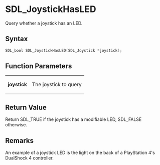 = SDL_JoystickHasLED =

Query whether a joystick has an LED.

== Syntax ==

<syntaxhighlight lang='c'>
SDL_bool SDL_JoystickHasLED(SDL_Joystick *joystick);
</syntaxhighlight>

== Function Parameters ==

{|
|'''joystick'''
|The joystick to query
|}

== Return Value ==

Return SDL_TRUE if the joystick has a modifiable LED, SDL_FALSE otherwise.

== Remarks ==

An example of a joystick LED is the light on the back of a PlayStation 4's
DualShock 4 controller.



